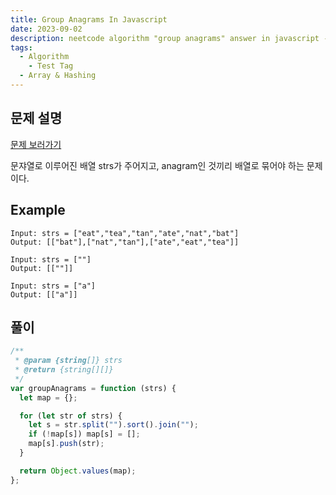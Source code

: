 ```yaml
---
title: Group Anagrams In Javascript
date: 2023-09-02
description: neetcode algorithm "group anagrams" answer in javascript - leetcode 자바스크립트 알고리즘 문제 풀이
tags:
  - Algorithm
    - Test Tag
  - Array & Hashing
---
```


## 문제 설명

[문제 보러가기](https://leetcode.com/problems/group-anagrams/)

문쟈열로 이루어진 배열 strs가 주어지고, anagram인 것끼리 배열로 묶어야 하는 문제이다.

## Example

```
Input: strs = ["eat","tea","tan","ate","nat","bat"]
Output: [["bat"],["nat","tan"],["ate","eat","tea"]]

Input: strs = [""]
Output: [[""]]

Input: strs = ["a"]
Output: [["a"]]
```

## 풀이

```js
/**
 * @param {string[]} strs
 * @return {string[][]}
 */
var groupAnagrams = function (strs) {
  let map = {};

  for (let str of strs) {
    let s = str.split("").sort().join("");
    if (!map[s]) map[s] = [];
    map[s].push(str);
  }

  return Object.values(map);
};
```
